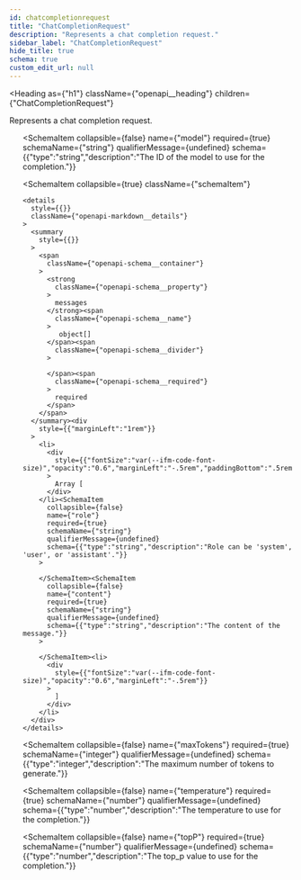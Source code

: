 ```yaml
---
id: chatcompletionrequest
title: "ChatCompletionRequest"
description: "Represents a chat completion request."
sidebar_label: "ChatCompletionRequest"
hide_title: true
schema: true
custom_edit_url: null
---
```



<Heading
  as={"h1"}
  className={"openapi__heading"}
  children={"ChatCompletionRequest"}
>
</Heading>



Represents a chat completion request.

<ul>
  <SchemaItem
    collapsible={false}
    name={"vendor"}
    required={true}
    schemaName={"string"}
    qualifierMessage={undefined}
    schema={{"type":"string"}}
  >
    
  </SchemaItem><SchemaItem
    collapsible={false}
    name={"model"}
    required={true}
    schemaName={"string"}
    qualifierMessage={undefined}
    schema={{"type":"string","description":"The ID of the model to use for the completion."}}
  >
    
  </SchemaItem><SchemaItem
    collapsible={true}
    className={"schemaItem"}
  >
    <details
      style={{}}
      className={"openapi-markdown__details"}
    >
      <summary
        style={{}}
      >
        <span
          className={"openapi-schema__container"}
        >
          <strong
            className={"openapi-schema__property"}
          >
            messages
          </strong><span
            className={"openapi-schema__name"}
          >
             object[]
          </span><span
            className={"openapi-schema__divider"}
          >
            
          </span><span
            className={"openapi-schema__required"}
          >
            required
          </span>
        </span>
      </summary><div
        style={{"marginLeft":"1rem"}}
      >
        <li>
          <div
            style={{"fontSize":"var(--ifm-code-font-size)","opacity":"0.6","marginLeft":"-.5rem","paddingBottom":".5rem"}}
          >
            Array [
          </div>
        </li><SchemaItem
          collapsible={false}
          name={"role"}
          required={true}
          schemaName={"string"}
          qualifierMessage={undefined}
          schema={{"type":"string","description":"Role can be 'system', 'user', or 'assistant'."}}
        >
          
        </SchemaItem><SchemaItem
          collapsible={false}
          name={"content"}
          required={true}
          schemaName={"string"}
          qualifierMessage={undefined}
          schema={{"type":"string","description":"The content of the message."}}
        >
          
        </SchemaItem><li>
          <div
            style={{"fontSize":"var(--ifm-code-font-size)","opacity":"0.6","marginLeft":"-.5rem"}}
          >
            ]
          </div>
        </li>
      </div>
    </details>
  </SchemaItem><SchemaItem
    collapsible={false}
    name={"maxTokens"}
    required={true}
    schemaName={"integer"}
    qualifierMessage={undefined}
    schema={{"type":"integer","description":"The maximum number of tokens to generate."}}
  >
    
  </SchemaItem><SchemaItem
    collapsible={false}
    name={"temperature"}
    required={true}
    schemaName={"number"}
    qualifierMessage={undefined}
    schema={{"type":"number","description":"The temperature to use for the completion."}}
  >
    
  </SchemaItem><SchemaItem
    collapsible={false}
    name={"topP"}
    required={true}
    schemaName={"number"}
    qualifierMessage={undefined}
    schema={{"type":"number","description":"The top_p value to use for the completion."}}
  >
    
  </SchemaItem>
</ul>
            